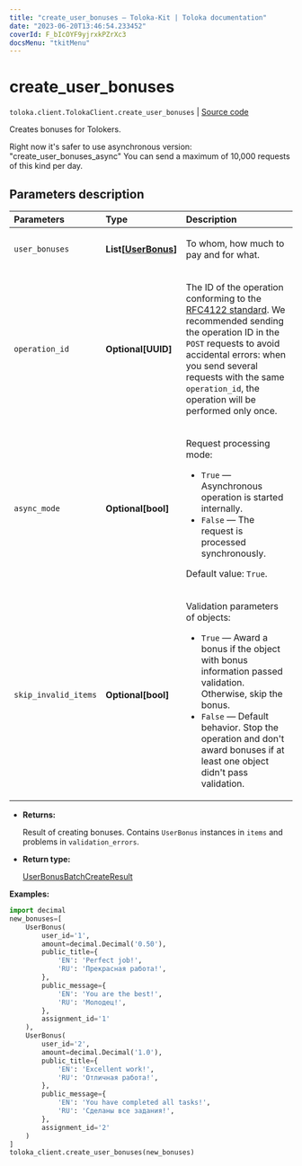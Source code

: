 ```yaml
---
title: "create_user_bonuses — Toloka-Kit | Toloka documentation"
date: "2023-06-20T13:46:54.233452"
coverId: F_bIcOYF9yjrxkPZrXc3
docsMenu: "tkitMenu"
---
```


# create_user_bonuses

`toloka.client.TolokaClient.create_user_bonuses` | [Source code](https://github.com/Toloka/toloka-kit/blob/v1.2.0/src/client/__init__.py#L3033)

Creates bonuses for Tolokers.

Right now it's safer to use asynchronous version: "create_user_bonuses_async"
You can send a maximum of 10,000 requests of this kind per day.

## Parameters description

| Parameters | Type | Description |
| :----------| :----| :-----------|
`user_bonuses`|**List\[[UserBonus](/docs/toloka-kit/reference/toloka.client.user_bonus.UserBonus)\]**|<p>To whom, how much to pay and for what.</p>
`operation_id`|**Optional\[UUID\]**|<p>The ID of the operation conforming to the [RFC4122 standard](https://tools.ietf.org/html/rfc4122). We recommended sending the operation ID in the `POST` requests to avoid accidental errors: when you send several requests with the same `operation_id`, the operation will be performed only once.</p>
`async_mode`|**Optional\[bool\]**|<p>Request processing mode:</p> <ul> <li>`True` — Asynchronous operation is started internally.</li> <li>`False` — The request is processed synchronously.</li> </ul> <p>Default value: `True`.</p>
`skip_invalid_items`|**Optional\[bool\]**|<p>Validation parameters of objects:</p> <ul> <li>`True` — Award a bonus if the object with bonus information passed validation. Otherwise, skip the bonus.</li> <li>`False` — Default behavior. Stop the operation and don't award bonuses if at least one object didn't pass validation.</li> </ul>

* **Returns:**

  Result of creating bonuses. Contains `UserBonus` instances in `items` and
problems in `validation_errors`.

* **Return type:**

  [UserBonusBatchCreateResult](/docs/toloka-kit/reference/toloka.client.batch_create_results.UserBonusBatchCreateResult)

**Examples:**

```python
import decimal
new_bonuses=[
    UserBonus(
        user_id='1',
        amount=decimal.Decimal('0.50'),
        public_title={
            'EN': 'Perfect job!',
            'RU': 'Прекрасная работа!',
        },
        public_message={
            'EN': 'You are the best!',
            'RU': 'Молодец!',
        },
        assignment_id='1'
    ),
    UserBonus(
        user_id='2',
        amount=decimal.Decimal('1.0'),
        public_title={
            'EN': 'Excellent work!',
            'RU': 'Отличная работа!',
        },
        public_message={
            'EN': 'You have completed all tasks!',
            'RU': 'Сделаны все задания!',
        },
        assignment_id='2'
    )
]
toloka_client.create_user_bonuses(new_bonuses)
```